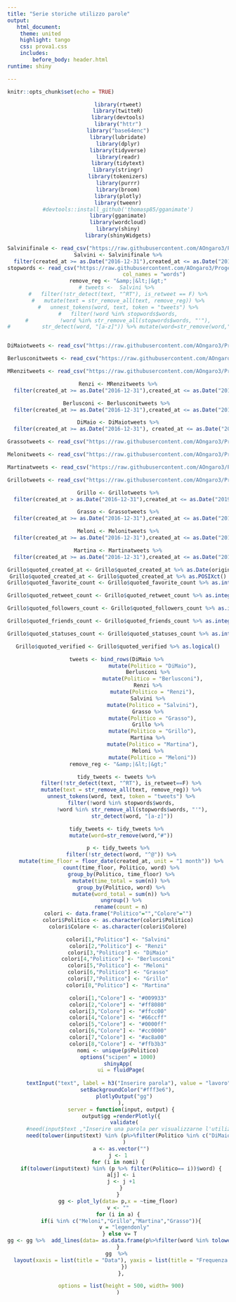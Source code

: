 ---
title: "Serie storiche utilizzo parole"
output:
   html_document:
    theme: united
    highlight: tango
    css: prova1.css
    includes: 
        before_body: header.html
runtime: shiny

---

```{r setup, include=FALSE}
knitr::opts_chunk$set(echo = TRUE)
```

<center>
```{r echo=FALSE,message=FALSE, warning=FALSE}
library(rtweet)
library(twitteR)
library(devtools)
library("httr")
library("base64enc")
library(lubridate)
library(dplyr)
library(tidyverse)
library(readr)
library(tidytext)
library(stringr)
library(tokenizers)
library(purrr)
library(broom)
library(plotly)
library(tweenr)
#devtools::install_github('thomasp85/gganimate')
library(gganimate)
library(wordcloud)
library(shiny)
library(shinyWidgets)

Salvinifinale <- read_csv("https://raw.githubusercontent.com/AOngaro3/ProgettoSL/master/Dati/Salvinifinaledef.csv")
Salvini <- Salvinifinale %>%
  filter(created_at >= as.Date("2016-12-31"),created_at <= as.Date("2019-01-01"))
stopwords <- read_csv("https://raw.githubusercontent.com/AOngaro3/ProgettoSL/master/Dati/stopwords2.txt", 
                       col_names = "words")
remove_reg <- "&amp;|&lt;|&gt;"
# tweets <-  Salvini %>% 
#   filter(!str_detect(text, "^RT"), is_retweet == F) %>%
#   mutate(text = str_remove_all(text, remove_reg)) %>%
#   unnest_tokens(word, text, token = "tweets") %>%
#   filter(!word %in% stopwords$words,
#          !word %in% str_remove_all(stopwords$words, "'"),
#          str_detect(word, "[a-z]")) %>% mutate(word=str_remove(word,"#"))


DiMaiotweets <- read_csv("https://raw.githubusercontent.com/AOngaro3/ProgettoSL/master/Dati/DiMaiotweetsdef.csv")

Berlusconitweets <- read_csv("https://raw.githubusercontent.com/AOngaro3/ProgettoSL/master/Dati/Berlusconitweetsdef.csv")

MRenzitweets <- read_csv("https://raw.githubusercontent.com/AOngaro3/ProgettoSL/master/Dati/MRenzitweetsdef.csv")

Renzi <- MRenzitweets %>%
  filter(created_at >= as.Date("2016-12-31"),created_at <= as.Date("2019-01-01"))

Berlusconi <- Berlusconitweets %>% 
  filter(created_at >= as.Date("2016-12-31"),created_at <= as.Date("2019-01-01"))

DiMaio <- DiMaiotweets %>%
  filter(created_at >= as.Date("2016-12-31"), created_at <= as.Date("2019-01-01"))

Grassotweets <- read_csv("https://raw.githubusercontent.com/AOngaro3/ProgettoSL/master/Dati/Grassotweetsdef.csv")

Melonitweets <- read_csv("https://raw.githubusercontent.com/AOngaro3/ProgettoSL/master/Dati/Melonitweetsdef.csv")

Martinatweets <- read_csv("https://raw.githubusercontent.com/AOngaro3/ProgettoSL/master/Dati/Martinatweetsdef.csv")

Grillotweets <- read_csv("https://raw.githubusercontent.com/AOngaro3/ProgettoSL/master/Dati/Grillofinaledef.csv")

Grillo <- Grillotweets %>%
  filter(created_at > as.Date("2016-12-31"),created_at <= as.Date("2019-01-01"))

Grasso <- Grassotweets %>%
  filter(created_at >= as.Date("2016-12-31"),created_at <= as.Date("2019-01-01"))

Meloni <- Melonitweets %>%
  filter(created_at >= as.Date("2016-12-31"),created_at <= as.Date("2019-01-01"))

Martina <- Martinatweets %>%
  filter(created_at >= as.Date("2016-12-31"),created_at <= as.Date("2019-01-01"))

Grillo$quoted_created_at <- Grillo$quoted_created_at %>% as.Date(origin)
Grillo$quoted_created_at <- Grillo$quoted_created_at %>% as.POSIXct()
Grillo$quoted_favorite_count <- Grillo$quoted_favorite_count %>% as.integer()

Grillo$quoted_retweet_count <- Grillo$quoted_retweet_count %>% as.integer()

Grillo$quoted_followers_count <- Grillo$quoted_followers_count %>% as.integer()

Grillo$quoted_friends_count <- Grillo$quoted_friends_count %>% as.integer()

Grillo$quoted_statuses_count <- Grillo$quoted_statuses_count %>% as.integer()

Grillo$quoted_verified <- Grillo$quoted_verified %>% as.logical()

tweets <- bind_rows(DiMaio %>% 
                      mutate(Politico = "DiMaio"),
                    Berlusconi %>% 
                      mutate(Politico = "Berlusconi"),
                    Renzi %>% 
                      mutate(Politico = "Renzi"),
                    Salvini %>% 
                      mutate(Politico = "Salvini"),
                    Grasso %>% 
                      mutate(Politico = "Grasso"),
                    Grillo %>% 
                      mutate(Politico = "Grillo"),
                    Martina %>% 
                      mutate(Politico = "Martina"),
                    Meloni %>% 
                      mutate(Politico = "Meloni"))
remove_reg <- "&amp;|&lt;|&gt;"

tidy_tweets <- tweets %>% 
  filter(!str_detect(text, "^RT"), is_retweet==F) %>%
  mutate(text = str_remove_all(text, remove_reg)) %>%
  unnest_tokens(word, text, token = "tweets") %>%
  filter(!word %in% stopwords$words,
         !word %in% str_remove_all(stopwords$words, "'"),
         str_detect(word, "[a-z]"))

tidy_tweets <- tidy_tweets %>% 
  mutate(word=str_remove(word,"#"))

p <- tidy_tweets %>%
  filter(!str_detect(word, "^@")) %>%
  mutate(time_floor = floor_date(created_at, unit = "1 month")) %>%
  count(time_floor, Politico, word) %>%
  group_by(Politico, time_floor) %>%
  mutate(time_total = sum(n)) %>%
  group_by(Politico, word) %>%
  mutate(word_total = sum(n)) %>%
  ungroup() %>%
  rename(count = n)
colori <- data.frame("Politico"="","Colore"="")
colori$Politico <- as.character(colori$Politico)
colori$Colore <- as.character(colori$Colore)

colori[1,"Politico"] <- "Salvini"
colori[2,"Politico"] <- "Renzi"
colori[3,"Politico"] <- "DiMaio"
colori[4,"Politico"] <- "Berlusconi"
colori[5,"Politico"] <- "Meloni"
colori[6,"Politico"] <- "Grasso"
colori[7,"Politico"] <- "Grillo"
colori[8,"Politico"] <- "Martina"

colori[1,"Colore"] <- "#009933"
colori[2,"Colore"] <- "#ff8080"
colori[3,"Colore"] <- "#ffcc00"
colori[4,"Colore"] <- "#66ccff"
colori[5,"Colore"] <- "#0000ff"
colori[6,"Colore"] <- "#cc0000"
colori[7,"Colore"] <- "#ac8a00"
colori[8,"Colore"] <- "#ffb3b3"
nomi <- unique(p$Politico)
options("scipen" = 1000)
shinyApp(
  ui = fluidPage(
   
      textInput("text", label = h3("Inserire parola"), value = "lavoro"),
      setBackgroundColor("#fff3e6"),
    plotlyOutput("gg")
  ),
  server = function(input, output) {
  output$gg =renderPlotly({
    validate(
      #need(input$text ,"Inserire una parola per visualizzarne l'utilizzo" ),
      need(tolower(input$text) %in% (p%>%filter(Politico %in% c("DiMaio","Renzi","Salvini","Berlusconi")))$word ,"Inserire una parola valida" )
    )
  a <- as.vector("")
j <- 1
for (i in nomi) {
  if(tolower(input$text) %in% (p %>% filter(Politico== i))$word) {
   a[j] <- i 
   j <- j +1 
  }
}
gg <- plot_ly(data= p,x = ~time_floor)
v <- ""
for (i in a) {
  if(i %in% c("Meloni","Grillo","Martina","Grasso")){
    v = "legendonly"
  } else v= T 
gg <- gg %>%  add_lines(data= as.data.frame(p%>%filter(word %in% tolower(input$text))%>%filter(Politico==i)), y = ~count/time_total , line = list(color = colori[which(colori$Politico==i),"Colore"], width = 2),name=i, visible=v) 
}
gg  %>% 
  layout(xaxis = list(title = "Data"), yaxis = list(title = "Frequenza Parole"), plot_bgcolor = "#fff3e6", paper_bgcolor="#fff3e6")
    })
  },

  options = list(height = 500, width= 900)
)
```
</center>
